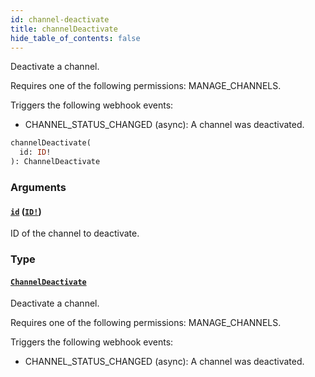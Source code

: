 ```yaml
---
id: channel-deactivate
title: channelDeactivate
hide_table_of_contents: false
---
```


Deactivate a channel.

Requires one of the following permissions: MANAGE_CHANNELS.

Triggers the following webhook events:

- CHANNEL_STATUS_CHANGED (async): A channel was deactivated.

```graphql
channelDeactivate(
  id: ID!
): ChannelDeactivate
```

### Arguments

#### [`id`](#) ([`ID!`](../../../developer/api-reference/scalars/id))

ID of the channel to deactivate.

### Type

#### [`ChannelDeactivate`](../../../developer/api-reference/objects/channel-deactivate)

Deactivate a channel.

Requires one of the following permissions: MANAGE_CHANNELS.

Triggers the following webhook events:

- CHANNEL_STATUS_CHANGED (async): A channel was deactivated.
